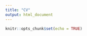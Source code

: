```yaml
---
title: "CV"
output: html_document
---
```


```r
knitr::opts_chunk$set(echo = TRUE)
```
